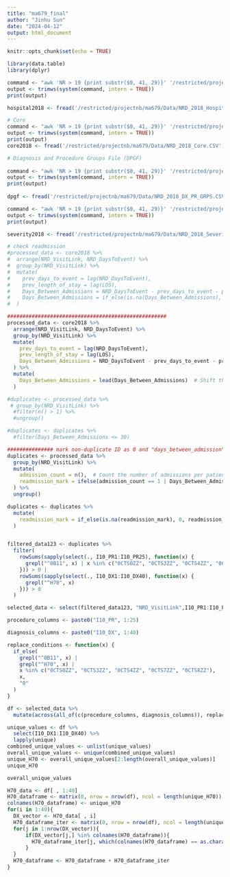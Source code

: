 ```yaml
---
title: "ma679_final"
author: "Jinhu Sun"
date: "2024-04-12"
output: html_document
---
```


```r
knitr::opts_chunk$set(echo = TRUE)
```

```r
library(data.table)
library(dplyr)
```

```r
command <- "awk 'NR > 19 {print substr($0, 41, 29)}' '/restricted/projectnb/ma679/Data/FileSpecifications/FileSpecifications_NRD_2018_Hospital.TXT'"
output <- trimws(system(command, intern = TRUE))
print(output)
```

```r
hospital2018 <- fread('/restricted/projectnb/ma679/Data/NRD_2018_Hospital.CSV', col.names = output)
```


```r
# Core
command <- "awk 'NR > 19 {print substr($0, 41, 29)}' '/restricted/projectnb/ma679/Data/FileSpecifications/FileSpecifications_NRD_2018_Core.TXT'"
output <- trimws(system(command, intern = TRUE))
print(output)
core2018 <- fread('/restricted/projectnb/ma679/Data/NRD_2018_Core.CSV', nrows = 1000000, col.names = output)
```


```r
# Diagnosis and Procedure Groups File (DPGF)
 
command <- "awk 'NR > 19 {print substr($0, 41, 29)}' '/restricted/projectnb/ma679/Data/FileSpecifications/FileSpecifications_NRD_2018_DX_PR_GRPS.TXT'"
output <- trimws(system(command, intern = TRUE))
print(output)
 
dpgf <- fread('/restricted/projectnb/ma679/Data/NRD_2018_DX_PR_GRPS.CSV', nrows = 1000000, col.names = output)
```


```r
command <- "awk 'NR > 19 {print substr($0, 41, 29)}' '/restricted/projectnb/ma679/Data/FileSpecifications/FileSpecifications_NRD_2018_Severity.TXT'"
output <- trimws(system(command, intern = TRUE))
print(output)

severity2018 <- fread('/restricted/projectnb/ma679/Data/NRD_2018_Severity.CSV', nrows = 1000000, col.names = output)
```

```r
# check readmission
#processed_data <- core2018 %>%
#  arrange(NRD_VisitLink, NRD_DaysToEvent) %>%
#  group_by(NRD_VisitLink) %>%
#  mutate(
#    prev_days_to_event = lag(NRD_DaysToEvent),
#    prev_length_of_stay = lag(LOS),
#    Days_Between_Admissions = NRD_DaysToEvent - prev_days_to_event - prev_length_of_stay,
#    Days_Between_Admissions = if_else(is.na(Days_Between_Admissions), 0, Days_Between_Admissions)
#  )

####################################################
processed_data <- core2018 %>%
  arrange(NRD_VisitLink, NRD_DaysToEvent) %>%
  group_by(NRD_VisitLink) %>%
  mutate(
    prev_days_to_event = lag(NRD_DaysToEvent),
    prev_length_of_stay = lag(LOS),
    Days_Between_Admissions = NRD_DaysToEvent - prev_days_to_event - prev_length_of_stay
  ) %>%
  mutate(
    Days_Between_Admissions = lead(Days_Between_Admissions)  # Shift the days between admissions to the previous row
  )

```


```r
#duplicates <- processed_data %>%
 # group_by(NRD_VisitLink) %>%     
  #filter(n() > 1) %>%   
  #ungroup()  

#duplicates <- duplicates %>%
  #filter(Days_Between_Admissions <= 30)

############### mark non-duplicate ID as 0 and "days_between_admission" > 30 also 0 #################
duplicates <- processed_data %>%
  group_by(NRD_VisitLink) %>%
  mutate(
    admission_count = n(),  # Count the number of admissions per patient
    readmission_mark = ifelse(admission_count == 1 | Days_Between_Admissions > 30, 0, 1)
  ) %>%
  ungroup()

duplicates <- duplicates %>%
  mutate(
    readmission_mark = if_else(is.na(readmission_mark), 0, readmission_mark)
  )


filtered_data123 <- duplicates %>%
  filter(
    rowSums(sapply(select(., I10_PR1:I10_PR25), function(x) {
      grepl("^0B11", x) | x %in% c("0CTS0ZZ", "0CTS3ZZ", "0CTS4ZZ", "0CTS7ZZ", "0CTS8ZZ")
    })) > 0 |
    rowSums(sapply(select(., I10_DX1:I10_DX40), function(x) {
      grepl("^H70", x)
    })) > 0
  )
```

```r
selected_data <- select(filtered_data123, "NRD_VisitLink",I10_PR1:I10_PR25,I10_DX1:I10_DX40)
```

```r
procedure_columns <- paste0("I10_PR", 1:25)

diagnosis_columns <- paste0("I10_DX", 1:40)

replace_conditions <- function(x) {
  if_else(
    grepl("^0B11", x) | 
    grepl("^H70", x) | 
    x %in% c("0CTS0ZZ", "0CTS3ZZ", "0CTS4ZZ", "0CTS7ZZ", "0CTS8ZZ"),
    x,
    "0" 
  )
}
```

```r
df <- selected_data %>%
  mutate(across(all_of(c(procedure_columns, diagnosis_columns)), replace_conditions))
```


```r
unique_values <- df %>%
  select(I10_DX1:I10_DX40) %>%
  lapply(unique)
combined_unique_values <- unlist(unique_values)
overall_unique_values <- unique(combined_unique_values)
unique_H70 <- overall_unique_values[2:length(overall_unique_values)]
unique_H70
```
```r
overall_unique_values
```


```r
H70_data <- df[ , 1:40]
H70_dataframe <- matrix(0, nrow = nrow(df), ncol = length(unique_H70))
colnames(H70_dataframe) <- unique_H70
for(i in 1:40){
  DX_vector <- H70_data[ , i]
  H70_dataframe_iter <- matrix(0, nrow = nrow(df), ncol = length(unique_H70))
  for(j in 1:nrow(DX_vector)){
      if(DX_vector[j,] %in% colnames(H70_dataframe)){
        H70_dataframe_iter[j, which(colnames(H70_dataframe) == as.character(DX_vector[j, ]))] <- 1
      }
  }
  H70_dataframe <- H70_dataframe + H70_dataframe_iter
}

```

